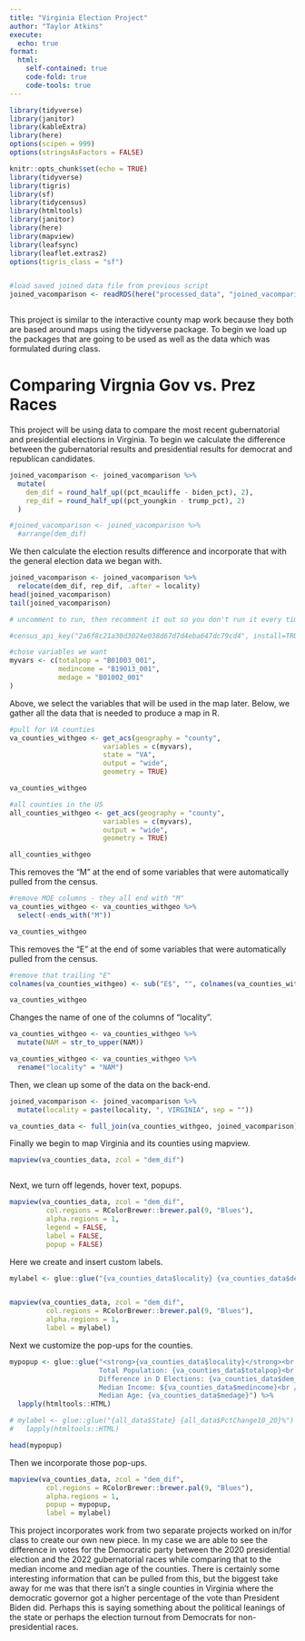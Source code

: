 ```yaml
---
title: "Virginia Election Project"
author: "Taylor Atkins"
execute:
  echo: true
format:
  html:
    self-contained: true
    code-fold: true
    code-tools: true
---
```


```r


library(tidyverse)
library(janitor)
library(kableExtra)
library(here)
options(scipen = 999)
options(stringsAsFactors = FALSE)

knitr::opts_chunk$set(echo = TRUE)
library(tidyverse)
library(tigris)
library(sf)
library(tidycensus)
library(htmltools)
library(janitor)
library(here)
library(mapview)
library(leafsync)
library(leaflet.extras2)
options(tigris_class = "sf")


#load saved joined data file from previous script
joined_vacomparison <- readRDS(here("processed_data", "joined_vacomparison.rds"))



```

This project is similar to the interactive county map work because they both are based around maps using the tidyverse package. To begin we load up the packages that are going to be used as well as the data which was formulated during class.

# Comparing Virgnia Gov vs. Prez Races

This project will be using data to compare the most recent gubernatorial and presidential elections in Virginia. To begin we calculate the difference between the gubernatorial results and presidential results for democrat and republican candidates.

```r

joined_vacomparison <- joined_vacomparison %>% 
  mutate(
    dem_dif = round_half_up((pct_mcauliffe - biden_pct), 2),
    rep_dif = round_half_up((pct_youngkin - trump_pct), 2)
  ) 

```

```r

#joined_vacomparison <- joined_vacomparison %>% 
  #arrange(dem_dif)

```

We then calculate the election results difference and incorporate that with the general election data we began with.

```r

joined_vacomparison <- joined_vacomparison %>% 
  relocate(dem_dif, rep_dif, .after = locality)
head(joined_vacomparison)
tail(joined_vacomparison)

```

```r

# uncomment to run, then recomment it out so you don't run it every time

#census_api_key("2a6f8c21a30d3024e038d67d7d4eba647dc79cd4", install=TRUE)


```

```r
#chose variables we want
myvars <- c(totalpop = "B01003_001",
            medincome = "B19013_001",
            medage = "B01002_001"
)
```

Above, we select the variables that will be used in the map later. Below, we gather all the data that is needed to produce a map in R.

```r
#pull for VA counties
va_counties_withgeo <- get_acs(geography = "county",
                       variables = c(myvars),
                       state = "VA",
                       output = "wide",
                       geometry = TRUE)

va_counties_withgeo
```

```r
#all counties in the US
all_counties_withgeo <- get_acs(geography = "county",
                       variables = c(myvars),
                       output = "wide",
                       geometry = TRUE)

all_counties_withgeo
```

This removes the "M" at the end of some variables that were automatically pulled from the census.

```r
#remove MOE columns - they all end with "M"
va_counties_withgeo <- va_counties_withgeo %>%
  select(-ends_with("M"))

va_counties_withgeo
```

This removes the "E" at the end of some variables that were automatically pulled from the census.

```r
#remove that trailing "E"
colnames(va_counties_withgeo) <- sub("E$", "", colnames(va_counties_withgeo)) # $ means end of string only

va_counties_withgeo
```

Changes the name of one of the columns of "locality".

```r

va_counties_withgeo <- va_counties_withgeo %>% 
  mutate(NAM = str_to_upper(NAM))

```

```r

va_counties_withgeo <- va_counties_withgeo %>%
  rename("locality" = "NAM")

```

Then, we clean up some of the data on the back-end.

```r

joined_vacomparison <- joined_vacomparison %>% 
  mutate(locality = paste(locality, ", VIRGINIA", sep = ""))

```

```r

va_counties_data <- full_join(va_counties_withgeo, joined_vacomparison)

```

Finally we begin to map Virginia and its counties using mapview.

```r

mapview(va_counties_data, zcol = "dem_dif")



```

Next, we turn off legends, hover text, popups.

```r

mapview(va_counties_data, zcol = "dem_dif", 
         col.regions = RColorBrewer::brewer.pal(9, "Blues"), 
         alpha.regions = 1,
         legend = FALSE, 
         label = FALSE, 
         popup = FALSE)


```

Here we create and insert custom labels.

```r

mylabel <- glue::glue("{va_counties_data$locality} {va_counties_data$dem_dif}")


mapview(va_counties_data, zcol = "dem_dif", 
         col.regions = RColorBrewer::brewer.pal(9, "Blues"), 
         alpha.regions = 1,
         label = mylabel)

```

Next we customize the pop-ups for the counties.

```r
mypopup <- glue::glue("<strong>{va_counties_data$locality}</strong><br />
                      Total Population: {va_counties_data$totalpop}<br />
                      Difference in D Elections: {va_counties_data$dem_dif}<br />
                      Median Income: ${va_counties_data$medincome}<br />
                      Median Age: {va_counties_data$medage}") %>% 
  lapply(htmltools::HTML)

# mylabel <- glue::glue("{all_data$State} {all_data$PctChange10_20}%") %>%
#   lapply(htmltools::HTML)

```

```r

head(mypopup)

```

Then we incorporate those pop-ups.

```r

mapview(va_counties_data, zcol = "dem_dif", 
         col.regions = RColorBrewer::brewer.pal(9, "Blues"), 
         alpha.regions = 1,
         popup = mypopup,
         label = mylabel)

```

This project incorporates work from two separate projects worked on in/for class to create our own new piece. In my case we are able to see the difference in votes for the Democratic party between the 2020 presidential election and the 2022 gubernatorial races while comparing that to the median income and median age of the counties. There is certainly some interesting information that can be pulled from this, but the biggest take away for me was that there isn't a single counties in Virginia where the democratic governor got a higher percentage of the vote than President Biden did. Perhaps this is saying something about the political leanings of the state or perhaps the election turnout from Democrats for non-presidential races.
